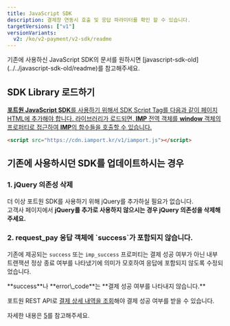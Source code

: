 ```yaml
---
title: JavaScript SDK
description: 결제창 연동시 호출 및 응답 파라미터를 확인 할 수 있습니다.
targetVersions: ["v1"]
versionVariants:
  v2: /ko/v2-payment/v2-sdk/readme
---
```



<Hint style="info">
  기존에 사용하신 JavaScript SDK의 문서를 원하시면 [javascript-sdk-old](../../javascript-sdk-old/readme)를 참고해주세요.
</Hint>

## SDK Library 로드하기 <a href="#sdk-library" id="sdk-library" />

**포트원 JavaScript SDK**를 사용하기 위해서 SDK Script Tag를 다음과 같이 페이지 HTML에 추가해야
합니다. 라이브러리가 로드되면, **IMP** 전역 객체를 **window** 객체의 프로퍼티로 접근하여 **IMP**의
함수들을 호출할 수 있습니다.

```html title="HTML"
<script src="https://cdn.iamport.kr/v1/iamport.js"></script>
```

## 기존에 사용하시던 SDK를 업데이트하시는 경우

### 1. jQuery 의존성 삭제

더 이상 포트원 SDK를 사용하기 위해 jQuery를 추가하실 필요가 없습니다.\
고객사 페이지에서 **jQuery를 추가로 사용하지 않으시는 경우 jQuery 의존성을 삭제해주세요.**

### **2. request\_pay 응답 객체에 \`success\`가 포함되지 않습니다.**

기존에 제공되는 `success` 또는 `imp_success` 프로퍼티는 결제 성공 여부가 아닌 내부 트랜잭션 정상
종료 여부를 나타냈기에 의미가 모호하여 응답에 포함되지 않도록 수정되었습니다.

<Hint style="danger">
  **success**나 **error\_code**는 **결제 성공 여부를 나타내지 않습니다.**

  포트원 REST API로 [결제 상세 내역을 조회](../../../api/api-1/api-7)해야 결제 성공 여부를 받을 수 있습니다.

  자세한 내용은 [5](../../../auth/guide/5/readme "mention")를 참고해주세요.
</Hint>
